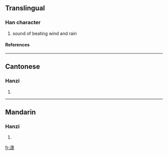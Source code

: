 {{see|瀟}}

==Translingual==
===Han character===
{{Han char|rn=85|rad=水|as=11|sn=14|four=|canj=水廿中X (ETLX), X水廿中X (XETLX)}}
# sound of beating wind and rain
====References====
{{Han ref|kx=0652.321|hdz=31716.040|uh=6F47|ud=28487}}

----
==Cantonese==
===Hanzi===
{{yue-hanzi|jyut=|y=siu1}}
# {{defn|Cantonese}}

----
==Mandarin==
===Hanzi===
{{cmn-hanzi|tra=瀟|pin=[[xiāo]] ([[xiao1]])|wg=hsiao<sup>1</sup>}}
# {{defn|Mandarin}}

[[fr:潇]]